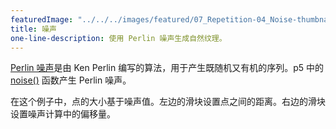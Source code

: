---
featuredImage: "../../../images/featured/07_Repetition-04_Noise-thumbnail.png"
title: 噪声
one-line-description: 使用 Perlin 噪声生成自然纹理。
---

<a href="https://en.wikipedia.org/wiki/Perlin_noise" target="_blank">Perlin 噪声</a>是由 Ken Perlin 编写的算法，用于产生既随机又有机的序列。p5 中的 <a href="https://p5js.org/reference/#/p5/noise" target="_blank">noise()</a> 函数产生 Perlin 噪声。

在这个例子中，点的大小基于噪声值。左边的滑块设置点之间的距离。右边的滑块设置噪声计算中的偏移量。
